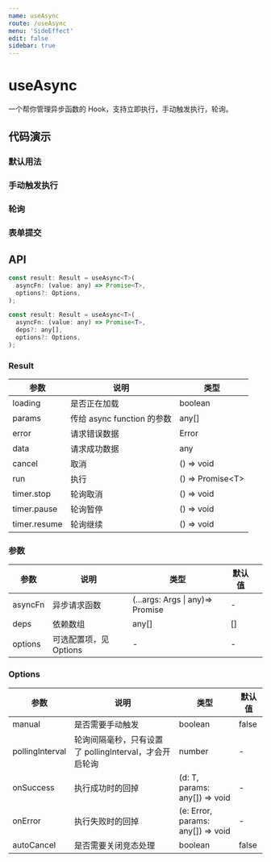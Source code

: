```yaml
---
name: useAsync
route: /useAsync
menu: 'SideEffect'
edit: false
sidebar: true
---
```








# useAsync

一个帮你管理异步函数的 Hook，支持立即执行，手动触发执行，轮询。

## 代码演示

### 默认用法

<JackBox tsCode={Demo1CodeTs} jsCode={Demo1CodeJs} demoName='默认用法' description='组件加载时立即执行，并且 deps 变化后，会重新执行'>
  <Demo1 />
</JackBox>

### 手动触发执行

<JackBox tsCode={Demo2CodeTs} jsCode={Demo2CodeJs} demoName='手动触发执行' description='如果设置了 manual，则只有在执行函数 run 时，async function 才会被执行'>
  <Demo2 />
</JackBox>

### 轮询

<JackBox tsCode={Demo3CodeTs} jsCode={Demo3CodeJs} demoName='轮询' description='可以通过设置 pollingInterval 来开启轮询功能，并且通过 timer 控制轮训的执行与停止'>
  <Demo3 />
</JackBox>

### 表单提交

<JackBox tsCode={Demo4CodeTs} jsCode={Demo4CodeJs} demoName='表单提交' description='配合 antd 表单提交的例子'>
  <Demo4 />
</JackBox>

## API

```javascript
const result: Result = useAsync<T>(
  asyncFn: (value: any) => Promise<T>,
  options?: Options,
);

const result: Result = useAsync<T>(
  asyncFn: (value: any) => Promise<T>,
  deps?: any[],
  options?: Options,
);
```

### Result

| 参数         | 说明                       | 类型                 |
|--------------|----------------------------|----------------------|
| loading      | 是否正在加载               | boolean              |
| params       | 传给 async function 的参数 | any[]                |
| error        | 请求错误数据               | Error                |
| data         | 请求成功数据               | any |
| cancel       | 取消                       | () => void          |
| run          | 执行                       | () => Promise<T\>   |
| timer.stop   | 轮询取消                   | () => void          |
| timer.pause  | 轮询暂停                   | () => void          |
| timer.resume | 轮询继续                   | () => void          |


### 参数

| 参数    | 说明                   | 类型             | 默认值         |   |
|---------|------------------------|------------------|----------------|---|
| asyncFn | 异步请求函数           | (...args: Args \| any)=> Promise | - |
| deps    | 依赖数组               | any[]            | []             |   |
| options | 可选配置项，见 Options | -                | -              |   |

### Options

| 参数            | 说明                                                   | 类型                              | 默认值 |
|-----------------|--------------------------------------------------------|-----------------------------------|--------|
| manual          | 是否需要手动触发                                       | boolean                           | false  |
| pollingInterval | 轮询间隔毫秒，只有设置了 pollingInterval，才会开启轮询 | number                            | -      |
| onSuccess       | 执行成功时的回掉                                       | (d: T, params: any[]) => void     | -      |
| onError         | 执行失败时的回掉                                       | (e: Error, params: any[]) => void | -      |
| autoCancel      | 是否需要关闭竞态处理                                   | boolean                           | false  |
